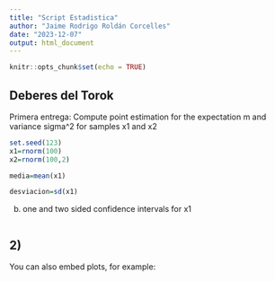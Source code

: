 ---
title: "Script Estadistica"
author: "Jaime Rodrigo Roldán Corcelles"
date: "2023-12-07"
output: html_document
---

```{r setup, include=FALSE}
knitr::opts_chunk$set(echo = TRUE)
```

## Deberes del Torok

Primera entrega:
Compute point estimation for the expectation m and variance sigma^2 for samples x1 and x2
```{r}
set.seed(123)
x1=rnorm(100)
x2=rnorm(100,2)

media=mean(x1)

desviacion=sd(x1)


```
b) one and two sided confidence intervals for x1
```{r}

```


## 2) 

You can also embed plots, for example:

```{r}

```

